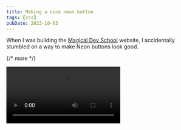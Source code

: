 ```yaml
---
title: Making a nice neon button
tags: [css]
pubDate: 2023-10-03
---
```


When I was building the [Magical Dev School](https://magicaldevschool.com) website, I accidentally stumbled on a way to make Neon buttons look good.

{/* more */}

<Video gifReplacement src='/images/blog/neon-button/neon.mp4' />

There are three important elements:

1. A little bit of glow around the text
2. A larger glow around the button
3. A nice zoom effect

## Making the text glow

The trick here is to use `drop-shadow` instead of `text-shadow` to create the glow effect.

`drop-shadow` works better because it creates a softer and more enveloping blur - very much like how a soft light source would fall into its surroundings.

`text-shadow` is too harsh.

<Image
  src='/images/blog/neon-button/text-vs-drop-shadow.png'
  alt='Difference between text shadow and drop shadow.'
/>

We only want to use `drop-shadow` on the text, so we need to change the markup a little bit to include an extra span element.

```html
<button>
  <span class="text">Text goes here </span>
</button>
```

And we can include the `drop-shadow` like this:

```css
.text {
  filter: drop-shadow(0 0 1px currentcolor);
}
```

## Making the larger glow around the button

We can make a larger glow around the button with `drop-shadow` and `box-shadow`. In this case, I prefer `box-shadow` over `drop-shadow` because I can control the spread.

This lets me cast a harsher shadow that accentuates the border.

<Image
  src='/images/blog/neon-button/drop-vs-box-shadow.jpg'
  alt='Difference between drop shadow and box shadow'
/>

The code for `drop-shadow` is simpler because you can attach it directly to the button.

```css
button {
  filter: drop-shadow(0 0 1rem var(--purple-300));
}
```

The code for `box-shadow` is slightly harder because you'll have to use a pseudo-element to make smooth animation. That's because transitioning `box-shadow` [creates jank](https://web.dev/animations-guide/).

```css
button {
  position: relative;
  z-index: 1;
  /* ... */
}

button:after {
  content: '';
  position: absolute;
  z-index: -1;
  inset: 0;
  border-radius: inherit;
  opacity: 0.6;
  box-shadow: 0 0 1em 0.5em var(--purple-300);
}
```

## A nice zoom effect

The third and final piece is to jell everything together with a little bit of animations.

<Video gifReplacement src='/images/blog/neon-button/zoom.mp4' />

Here, I opted to:

- Change the `background-color`
- Change the `color`
- Make the button bigger (as if it's floating outwards)
- And make the background glow a little bit stronger by changing the `opacity`

## Codepen Link

Here's Codepen for you to play around with this neon button.
